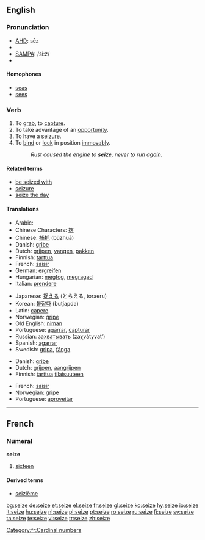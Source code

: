 ==English==

===Pronunciation===
* [[w:AHD|AHD]]: sēz
* {{IPA|/siːz/}}
* [[w:SAMPA|SAMPA]]: /si:z/
* {{audio|en-us-seize.ogg|Audio (US)}}

====Homophones====
* [[seas]]
* [[sees]]

===Verb===
{{en-verb|seiz|ing}}

# To [[grab]], to [[capture]].
# To take advantage of an [[opportunity]].
# To have a [[seizure]].
# To [[bind]] or [[lock]] in position [[immovably]].
#: ''Rust caused the engine to '''seize''', never to run again.''

====Related terms====
* [[be seized with]]
* [[seizure]]
* [[seize the day]]

====Translations====
{{trans-top|grab}}
* Arabic: {{Arab|[[استولى على]]}} {{IPAchar|(’istáula ʕála)}}
* Chinese Characters: [[揢]]
* Chinese: [[捕抓]] (bǔzhuā)
* Danish: [[gribe]]
* Dutch: [[grijpen]], [[vangen]], [[pakken]]
* Finnish: [[tarttua]]
* French: [[saisir]]
* German: [[ergreifen]]
* Hungarian: [[megfog]], [[megragad]]
* Italian: [[prendere]]
{{trans-mid}}
* Japanese: [[捉える]] (とらえる, toraeru)
* Korean: [[붙잡다]] (butjapda)
* Latin: [[capere]]
* Norwegian: [[gripe]]
* Old English: [[niman]]
* Portuguese: [[agarrar]], [[capturar]]
* Russian: [[захватывать]] (zaχvátyvat’)
* Spanish: [[agarrar]]
* Swedish: [[gripa]], [[fånga]]
{{trans-bottom}}

{{trans-top|take advantage}}
* Danish: [[gribe]]
* Dutch: [[grijpen]], [[aangrijpen]]
* Finnish: [[tarttua]] [[tilaisuus|tilaisuuteen]]
{{trans-mid}}
* French: [[saisir]]
* Norwegian: [[gripe]]
* Portuguese: [[aproveitar]]
{{trans-bottom}}

----

==French==

===Numeral===
'''seize'''

# [[sixteen]]

====Derived terms====
* [[seizième]]

[[Category:fr:Cardinal numbers]]

[[bg:seize]]
[[de:seize]]
[[et:seize]]
[[el:seize]]
[[fr:seize]]
[[gl:seize]]
[[ko:seize]]
[[hy:seize]]
[[io:seize]]
[[it:seize]]
[[hu:seize]]
[[nl:seize]]
[[pl:seize]]
[[pt:seize]]
[[ro:seize]]
[[ru:seize]]
[[fi:seize]]
[[sv:seize]]
[[ta:seize]]
[[te:seize]]
[[vi:seize]]
[[tr:seize]]
[[zh:seize]]